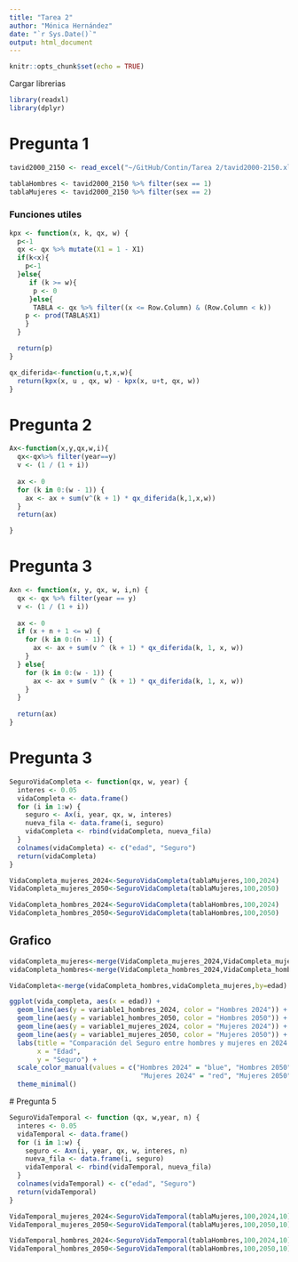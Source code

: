 ```yaml
---
title: "Tarea 2"
author: "Mónica Hernández"
date: "`r Sys.Date()`"
output: html_document
---
```


```r
knitr::opts_chunk$set(echo = TRUE)
```
Cargar librerias
```r
library(readxl)
library(dplyr)
```
# Pregunta 1
```r
tavid2000_2150 <- read_excel("~/GitHub/Contin/Tarea 2/tavid2000-2150.xls")
```

```r
tablaHombres <- tavid2000_2150 %>% filter(sex == 1)
tablaMujeres <- tavid2000_2150 %>% filter(sex == 2)
```

### Funciones utiles
```r
kpx <- function(x, k, qx, w) {
  p<-1
  qx <- qx %>% mutate(X1 = 1 - X1)
  if(k<x){
    p<-1
  }else{
     if (k >= w){
      p <- 0
     }else{
      TABLA <- qx %>% filter((x <= Row.Column) & (Row.Column < k))
    p <- prod(TABLA$X1)
    }
  }

  return(p)
}
```


```r
qx_diferida<-function(u,t,x,w){
  return(kpx(x, u , qx, w) - kpx(x, u+t, qx, w))
}
```


# Pregunta 2
```r
Ax<-function(x,y,qx,w,i){
  qx<-qx%>% filter(year==y)
  v <- (1 / (1 + i))  
  
  ax <- 0  
  for (k in 0:(w - 1)) {
    ax <- ax + sum(v^(k + 1) * qx_diferida(k,1,x,w))
  }
  return(ax)  

}
```

# Pregunta 3
```r
Axn <- function(x, y, qx, w, i,n) {
  qx <- qx %>% filter(year == y)
  v <- (1 / (1 + i))
  
  ax <- 0
  if (x + n + 1 <= w) {
    for (k in 0:(n - 1)) {
      ax <- ax + sum(v ^ (k + 1) * qx_diferida(k, 1, x, w))
    }
  } else{
    for (k in 0:(w - 1)) {
      ax <- ax + sum(v ^ (k + 1) * qx_diferida(k, 1, x, w))
    }
  }
  
  return(ax)
}
```

# Pregunta 3
```r
SeguroVidaCompleta <- function(qx, w, year) {
  interes <- 0.05
  vidaCompleta <- data.frame()
  for (i in 1:w) {
    seguro <- Ax(i, year, qx, w, interes)
    nueva_fila <- data.frame(i, seguro)
    vidaCompleta <- rbind(vidaCompleta, nueva_fila)
  }
  colnames(vidaCompleta) <- c("edad", "Seguro")
  return(vidaCompleta)
}
```

```r
VidaCompleta_mujeres_2024<-SeguroVidaCompleta(tablaMujeres,100,2024)
VidaCompleta_mujeres_2050<-SeguroVidaCompleta(tablaMujeres,100,2050)
```
```r
VidaCompleta_hombres_2024<-SeguroVidaCompleta(tablaHombres,100,2024)
VidaCompleta_hombres_2050<-SeguroVidaCompleta(tablaHombres,100,2050)
```
## Grafico 
```r
vidaCompleta_mujeres<-merge(VidaCompleta_mujeres_2024,VidaCompleta_mujeres_2050,by=edad)
vidaCompleta_hombres<-merge(VidaCompleta_hombres_2024,VidaCompleta_hombres_2050, by=edad)

VidaCompleta<-merge(vidaCompleta_hombres,vidaCompleta_mujeres,by=edad)

ggplot(vida_completa, aes(x = edad)) +
  geom_line(aes(y = variable1_hombres_2024, color = "Hombres 2024")) +
  geom_line(aes(y = variable1_hombres_2050, color = "Hombres 2050")) +
  geom_line(aes(y = variable1_mujeres_2024, color = "Mujeres 2024")) +
  geom_line(aes(y = variable1_mujeres_2050, color = "Mujeres 2050")) +
  labs(title = "Comparación del Seguro entre hombres y mujeres en 2024 y 2050",
       x = "Edad",
       y = "Seguro") +
  scale_color_manual(values = c("Hombres 2024" = "blue", "Hombres 2050" = "darkblue", 
                                 "Mujeres 2024" = "red", "Mujeres 2050" = "darkred")) +
  theme_minimal()
```

 # Pregunta 5
```r
SeguroVidaTemporal <- function (qx, w,year, n) {
  interes <- 0.05
  vidaTemporal <- data.frame()
  for (i in 1:w) {
    seguro <- Axn(i, year, qx, w, interes, n)
    nueva_fila <- data.frame(i, seguro)
    vidaTemporal <- rbind(vidaTemporal, nueva_fila)
  }
  colnames(vidaTemporal) <- c("edad", "Seguro")
  return(vidaTemporal)
}
```

```r
VidaTemporal_mujeres_2024<-SeguroVidaTemporal(tablaMujeres,100,2024,10)
VidaTemporal_mujeres_2050<-SeguroVidaTemporal(tablaMujeres,100,2050,10)
```
```r
VidaTemporal_hombres_2024<-SeguroVidaTemporal(tablaHombres,100,2024,10)
VidaTemporal_hombres_2050<-SeguroVidaTemporal(tablaHombres,100,2050,10)
```





